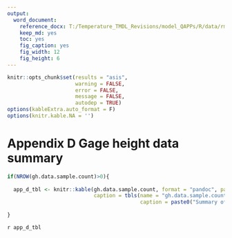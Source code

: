 ```yaml
---
output: 
  word_document:
    reference_docx: T:/Temperature_TMDL_Revisions/model_QAPPs/R/data/rmd_template.docx
    keep_md: yes
    toc: yes
    fig_caption: yes
    fig_width: 12
    fig_height: 6
---
```


```r
knitr::opts_chunk$set(results = "asis",
                      warning = FALSE,
                      error = FALSE,
                      message = FALSE,
                      autodep = TRUE)
options(kableExtra.auto_format = F)
options(knitr.kable.NA = '')

```

# Appendix D Gage height data summary

```r

if(NROW(gh.data.sample.count)>0){
  
  app_d_tbl <- knitr::kable(gh.data.sample.count, format = "pandoc", padding = 2,
                            caption = tbls(name = "gh.data.sample.count",
                                           caption = paste0("Summary of existing gage height data in the ", qapp_project_area,". ")))
  
}
```

`r app_d_tbl`
